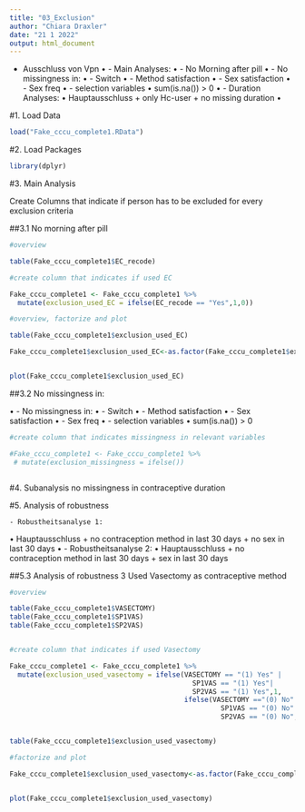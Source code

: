 ```yaml
---
title: "03_Exclusion"
author: "Chiara Draxler"
date: "21 1 2022"
output: html_document
---
```


- Ausschluss von Vpn
•	-  Main Analyses:
•	- No Morning after pill
•	- No missingness in:
•	- Switch
•	- Method satisfaction
•	- Sex satisfaction
•	- Sex freq
•	- selection variables
•	sum(is.na()) > 0
•	- Duration Analyses: 
•	Hauptausschluss + only Hc-user + no missing duration
•

#1. Load Data
```r

load("Fake_cccu_complete1.RData")
```

#2. Load Packages

```r
library(dplyr)
```

#3. Main Analysis 

Create Columns that indicate if person has to be excluded for every exclusion criteria 




##3.1 No morning after pill

```r
#overview

table(Fake_cccu_complete1$EC_recode)

#create column that indicates if used EC

Fake_cccu_complete1 <- Fake_cccu_complete1 %>%
  mutate(exclusion_used_EC = ifelse(EC_recode == "Yes",1,0))

#overview, factorize and plot

table(Fake_cccu_complete1$exclusion_used_EC)

Fake_cccu_complete1$exclusion_used_EC<-as.factor(Fake_cccu_complete1$exclusion_used_EC)


plot(Fake_cccu_complete1$exclusion_used_EC)

```

##3.2 No missingness
in:

•	- No missingness in:
•	- Switch
•	- Method satisfaction
•	- Sex satisfaction
•	- Sex freq
•	- selection variables
•	sum(is.na()) > 0

```r


#create column that indicates missingness in relevant variables

#Fake_cccu_complete1 <- Fake_cccu_complete1 %>%
 # mutate(exclusion_missingness = ifelse())



```


#4. Subanalysis
 no missingness in contraceptive duration 
 
#5. Analysis of robustness


	- Robustheitsanalyse 1: 
•	Hauptausschluss + no contraception method in last 30 days + no sex in last 30 days
•	- Robustheitsanalyse 2:
•	Hauptausschluss + no contraception method in last 30 days + sex in last 30 days
	

##5.3 Analysis of robustness 3
 Used Vasectomy as contraceptive method
```r
#overview

table(Fake_cccu_complete1$VASECTOMY)
table(Fake_cccu_complete1$SP1VAS)
table(Fake_cccu_complete1$SP2VAS)


#create column that indicates if used Vasectomy

Fake_cccu_complete1 <- Fake_cccu_complete1 %>%
  mutate(exclusion_used_vasectomy = ifelse(VASECTOMY == "(1) Yes" |
                                             SP1VAS == "(1) Yes"|
                                             SP2VAS == "(1) Yes",1,
                                           ifelse(VASECTOMY =="(0) No"|
                                                    SP1VAS == "(0) No"|
                                                    SP2VAS == "(0) No", 0, NA)))


table(Fake_cccu_complete1$exclusion_used_vasectomy)

#factorize and plot

Fake_cccu_complete1$exclusion_used_vasectomy<-as.factor(Fake_cccu_complete1$exclusion_used_vasectomy)


plot(Fake_cccu_complete1$exclusion_used_vasectomy)

```



